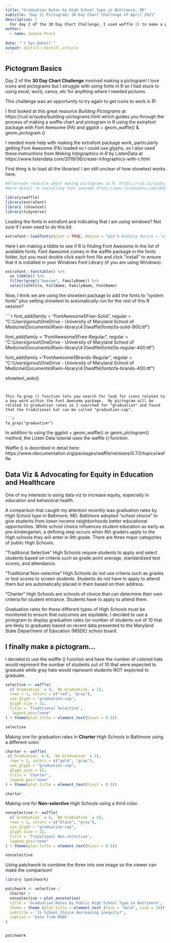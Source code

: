 ```yaml
---
title: "Graduation Rates by High School Type in Baltimore, MD"
subtitle: "Day 2| Pictogram| 30 Day Chart Challenge of April 2021"
description: |
  For day 2 of the 30 Day Chart Challenge, I used waffle () to make a pictogram comparing graduation rates in different types of High Schools in Baltimore.
author:
  - name: Joanna Prout 
  
date: "`r Sys.Date()`"
output: distill::distill_article
---
```


## Pictogram Basics

Day 2 of the **30 Day Chart Challenge** involved making a pictogram!  I love icons and pictograms but I struggle with using fonts in R so I had stuck to using excel, word, canva, etc for anything where I needed pictures.

This challenge was an opportunity to try again to get icons to work in R!

I first looked at this great resource *Building Pictograms* at  https://rud.is/rpubs/building-pictograms.html which guides you through the process of making a waffle chart and pictogram in R using the extrafont package with Font Awesome (FA) and ggplot +  geom_waffle() & geom_pictogram ()

I needed more help with making the extrafont package work, particularly getting Font Awesome (FA) loaded so I could use glyphs, so I also used these instructions from *Making Infographics in R* by ListenData at https://www.listendata.com/2019/06/create-infographics-with-r.html

First thing is to load all the libraries!  I am still unclear of how showtext works here.

```r
#Alternate resource about making pictograms in R, https://rud.is/rpubs/building-pictograms.html 
#more detail re installing font awesome https://www.listendata.com/2019/06/create-infographics-with-r.html

library(waffle)
library(extrafont)
library (showtext)
library(tidyverse)

```

Loading the fonts in extrafont and indicating that I am using windows?  Not sure if I even need to do this bit.

```r
extrafont::loadfonts(quiet = TRUE, device = "win") #adding device = "win"
```

Here I am making a tibble to see if R is finding Font Awesome in the list of available fonts. Font Awesome comes in the waffle package in the fonts folder, but you must double click each font file and click "install" to ensure that it is installed in your Windows Font Library (if you are using Windows).

```r
extrafont::fonttable() %>% 
  as_tibble() %>% 
  filter(grepl("Awesom", FamilyName)) %>% 
  select(afmfile, FullName, FamilyName, FontName)
```

Now, I think we are using the showtext package to add the fonts to "system fonts" plus setting showtext to automatically run for the rest of this R session?

````r

font_add(family = "FontAwesome5Free-Solid", regular = "C:\\Users\\jprout\\OneDrive - University of Maryland School of Medicine\\Documents\\R\\win-library\\4.0\\waffle\\fonts\\fa-solid-900.ttf")

font_add(family = "FontAwesome5Free-Regular", regular = "C:\\Users\\jprout\\OneDrive - University of Maryland School of Medicine\\Documents\\R\\win-library\\4.0\\waffle\\fonts\\fa-regular-400.ttf")

font_add(family ="FontAwesome5Brands-Regular", regular = "C:\\Users\\jprout\\OneDrive - University of Maryland School of Medicine\\Documents\\R\\win-library\\4.0\\waffle\\fonts\\fa-brands-400.ttf")

showtext_auto()
```


This fa_grep () function lets you search for look for icons related to a key word within the Font Awesome package.  My pictogram will be related to graduation rates so I searched for "graduation" and found that the traditional hat can be called "graduation-cap".

```r
fa_grep("graduation")
```

In addition to using the ggplot + geom_waffle() or geom_pictogram() method, the Listen Data tutorial uses the waffle () function.  

Waffle () is described in detail here: https://www.rdocumentation.org/packages/waffle/versions/0.7.0/topics/waffle

## Data Viz & Advocating for Equity in Education and Healthcare

One of my interests is using data viz to increase equity, especially in education and behavioral health.  

A comparison that caught my attention recently was graduation rates by High School type in Baltimore, MD.  Baltimore adopted "school choice" to give students from lower-income neighborhoods better educational opportunities. While school choice influences student education as early as pre-kindergarten, a defining step occurs when 8th graders apply to the High schools they will enter in 9th grade.   There are three major categories of public High Schools:

"Traditional Selective" High Schools require students to apply and select students based on criteria such as grade point average, standardized test scores, and attendance.  

"Traditional Non-selective" High Schools do not use criteria such as grades or test scores to screen students.  Students do not have to apply to attend them but are automatically placed in them based on their address. 

"Charter" High Schools are schools of choice that can determine their own criteria for student entrance.  Students have to apply to attend them.

Graduation rates for these different types of High Schools must be monitored to ensure that outcomes are equitable.  I decided to use a pictogram to display graduation rates (or number of students out of 10 that are likely to graduate) based on recent data presented to the Maryland State Department of Education (MSDE) school board.


## I finally make a pictogram...

I decided to use the waffle () function and have the number of colored hats would represent the number of students out of 10 that were expected to graduate while gray hats would represent students NOT expected to graduate.

```r
selective <- waffle(
  c(`Graduation` = 9, `No Graduation` = 1), 
  rows = 1, colors = c("red", "gray"),
  use_glyph = "graduation-cap", 
  glyph_size = 12, 
  title = 'Traditional Selective',
   legend_pos="none"
) + theme(plot.title = element_text(hjust = 0.5))

selective
```

Making one for graduation rates in **Charter** High Schools in Baltimore using a different color.

```r
charter <- waffle(
 c(`Graduation` = 8, `No Graduation` = 2), 
  rows = 1, colors = c("gold", "gray"),
  use_glyph = "graduation-cap", 
  glyph_size = 12, 
  title = 'Charter',
  legend_pos="none"
) + theme(plot.title = element_text(hjust = 0.5))

charter
```

Making one for **Non-selective** High Schools using a third color.

```r
nonselective <- waffle(
  c(`Graduation` = 6, `No Graduation` = 4), 
  rows = 1, colors = c("black", "gray"),
  use_glyph = "graduation-cap", 
  glyph_size = 12, 
  title = 'Traditional Non-selective',
  legend_pos="none"
) + theme(plot.title = element_text(hjust = 0.5))

nonselective
```


Using patchwork to combine the three into one image so the viewer can make the comparison!

```r
library (patchwork)

patchwork <- selective / 
  charter /
  nonselective + plot_annotation(
  title = 'Graduation Rates by Public High School Type in Baltimore',
  theme = theme (plot.title = element_text (face = "bold", size = 18)),
  subtitle = 'Is School Choice decreasing inequity?',
  caption = 'Data from MSDE'
)


patchwork 
```








